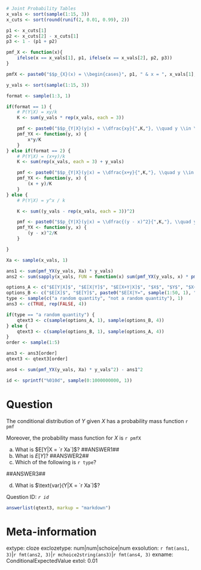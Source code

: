```r

# Joint Probability Tables
x_vals <- sort(sample(1:15, 3))
x_cuts <- sort(round(runif(2, 0.01, 0.99), 2))

p1 <- x_cuts[1]
p2 <- x_cuts[2] - x_cuts[1]
p3 <- 1 - (p1 + p2)

pmf_X <- function(x){
    ifelse(x == x_vals[1], p1, ifelse(x == x_vals[2], p2, p3))
}

pmfX <- paste0("$$p_{X}(x) = \\begin{cases}", p1, " & x = ", x_vals[1], "\\\\", p2, " & x = ", x_vals[2], "\\\\", p3, " & x = ", x_vals[3], " \\end{cases}.$$")

y_vals <- sort(sample(1:15, 3))

format <- sample(1:3, 1) 

if(format == 1) {
    # P(Y|X) = xy/k
    K <- sum(y_vals * rep(x_vals, each = 3))

    pmf <- paste0("$$p_{Y|X}(y|x) = \\dfrac{xy}{",K,"}, \\quad y \\in \\{", y_vals[1], ", ", y_vals[2], ", ", y_vals[3], "\\};  x \\in \\{", x_vals[1], ", ", x_vals[2], ", ", x_vals[3], "\\}.$$")
    pmf_YX <- function(y, x) {
        x*y/K
    }
} else if(format == 2) {
    # P(Y|X) = (x+y)/k
    K <- sum(rep(x_vals, each = 3) + y_vals)

    pmf <- paste0("$$p_{Y|X}(y|x) = \\dfrac{x+y}{",K,"}, \\quad y \\in \\{", y_vals[1], ", ", y_vals[2], ", ", y_vals[3], "\\};  x \\in \\{", x_vals[1], ", ", x_vals[2], ", ", x_vals[3], "\\}.$$")
    pmf_YX <- function(y, x) {
        (x + y)/K
    }
} else {
    # P(Y|X) = y^x / k 

    K <- sum((y_vals - rep(x_vals, each = 3))^2)

    pmf <- paste0("$$p_{Y|X}(y|x) = \\dfrac{(y - x)^2}{",K,"}, \\quad y \\in \\{", y_vals[1], ", ", y_vals[2], ", ", y_vals[3], "\\};  x \\in \\{", x_vals[1], ", ", x_vals[2], ", ", x_vals[3], "\\}.$$")
    pmf_YX <- function(y, x) {
        (y - x)^2/K
    }

}

Xa <- sample(x_vals, 1)

ans1 <- sum(pmf_YX(y_vals, Xa) * y_vals)
ans2 <- sum(sapply(x_vals, FUN = function(x) sum(pmf_YX(y_vals, x) * pmf_X(x) * y_vals)))

options_A <- c("$E[Y|X]$", "$E[X|Y]$", "$E[X+Y|X]$", "$X$", "$Y$", "$X+Y$")
options_B <- c("$E[X]$", "$E[Y]$", paste0("$E[X|Y=", sample(1:50, 1), "]$"), paste0("$E[Y|X=", sample(1:50, 1), "]$"), "$E[X+Y]$")
type <- sample(c("a random quantity", "not a random quantity"), 1)
ans3 <- c(TRUE, rep(FALSE, 4))

if(type == "a random quantity") {
    qtext3 <- c(sample(options_A, 1), sample(options_B, 4))
} else {
    qtext3 <- c(sample(options_B, 1), sample(options_A, 4))
}
order <- sample(1:5)

ans3 <- ans3[order]
qtext3 <- qtext3[order]

ans4 <- sum(pmf_YX(y_vals, Xa) * y_vals^2) - ans1^2

id <- sprintf("%010d", sample(0:1000000000, 1))
```


Question
========

The conditional distribution of $Y$ given $X$ has a probability mass function `r pmf`

Moreover, the probability mass function for $X$ is `r pmfX`

a. What is $E[Y|X = `r Xa`]$? ##ANSWER1##
b. What is $E[Y]$? ##ANSWER2##
c. Which of the following is `r type`? 

##ANSWER3##

d. What is $\text{var}(Y|X = `r Xa`)$?


Question ID: *`r id`*


```r
answerlist(qtext3, markup = "markdown")
```


Meta-information
================
extype: cloze
exclozetype: num|num|schoice|num
exsolution: `r fmt(ans1, 3)`|`r fmt(ans2, 3)`|`r mchoice2string(ans3)`|`r fmt(ans4, 3)`
exname: ConditionalExpectedValue
extol: 0.01